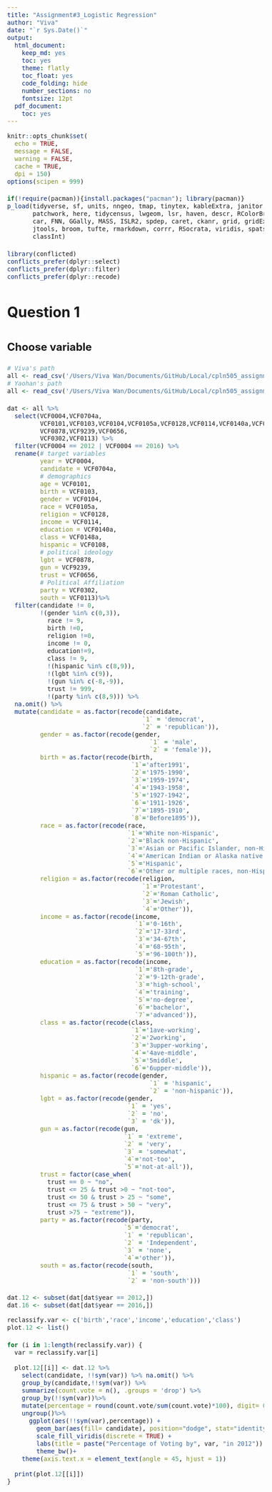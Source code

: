 ```yaml
---
title: "Assignment#3_Logistic Regression"
author: "Viva"
date: "`r Sys.Date()`"
output:
  html_document:
    keep_md: yes
    toc: yes
    theme: flatly
    toc_float: yes
    code_folding: hide
    number_sections: no
    fontsize: 12pt
  pdf_document:
    toc: yes
---
```


<style>
.kable thead tr th, .table thead tr th {
  text-align: left !important;}
table.kable, table.table {
  width: 100% !important;}
  body {
  line-height: 1.6;
  font-size: 16px
}
</style>


```r
knitr::opts_chunk$set(
  echo = TRUE,
  message = FALSE,
  warning = FALSE,
  cache = TRUE,
  dpi = 150)
options(scipen = 999)

if(!require(pacman)){install.packages("pacman"); library(pacman)}
p_load(tidyverse, sf, units, nngeo, tmap, tinytex, kableExtra, janitor, classInt,
       patchwork, here, tidycensus, lwgeom, lsr, haven, descr, RColorBrewer, stargazer,
       car, FNN, GGally, MASS, ISLR2, spdep, caret, ckanr, grid, gridExtra, ggcorrplot,
       jtools, broom, tufte, rmarkdown, corrr, RSocrata, viridis, spatstat, raster, knitr,
       classInt)

library(conflicted)
conflicts_prefer(dplyr::select)
conflicts_prefer(dplyr::filter)
conflicts_prefer(dplyr::recode)
```

# Question 1
## Choose variable


```r
# Viva's path
all <- read_csv('/Users/Viva Wan/Documents/GitHub/Local/cpln505_assignment3_voting_data.csv')
# Yaohan's path
all <- read_csv('/Users/Viva Wan/Documents/GitHub/Local/cpln505_assignment3_voting_data.csv')

dat <- all %>%
  select(VCF0004,VCF0704a,
         VCF0101,VCF0103,VCF0104,VCF0105a,VCF0128,VCF0114,VCF0140a,VCF0148a,VCF0108,
         VCF0878,VCF9239,VCF0656,
         VCF0302,VCF0113) %>%
  filter(VCF0004 == 2012 | VCF0004 == 2016) %>%
  rename(# target variables
         year = VCF0004,
         candidate = VCF0704a, 
         # demographics
         age = VCF0101,
         birth = VCF0103,
         gender = VCF0104,
         race = VCF0105a,
         religion = VCF0128,
         income = VCF0114,
         education = VCF0140a,
         class = VCF0148a,
         hispanic = VCF0108,
         # political ideology
         lgbt = VCF0878,
         gun = VCF9239,
         trust = VCF0656,
         # Political Affiliation
         party = VCF0302,
         south = VCF0113)%>%
  filter(candidate != 0,
         !(gender %in% c(0,3)), 
           race != 9,
           birth !=0,
           religion !=0,
           income != 0,
           education!=9, 
           class != 9, 
           !(hispanic %in% c(8,9)),
           !(lgbt %in% c(9)), 
           !(gun %in% c(-8,-9)),
           trust != 999,
           !(party %in% c(8,9))) %>%
  na.omit() %>%
  mutate(candidate = as.factor(recode(candidate,
                                     `1` = 'democrat',
                                     `2` = 'republican')),
         gender = as.factor(recode(gender,
                                       `1` = 'male',
                                       `2` = 'female')),
         birth = as.factor(recode(birth,
                                  `1`='after1991',
                                  `2`='1975-1990',
                                  `3`='1959-1974',
                                  `4`='1943-1958',
                                  `5`='1927-1942',
                                  `6`='1911-1926',
                                  `7`='1895-1910',
                                  `8`='Before1895')),
         race = as.factor(recode(race,
                                 `1`='White non-Hispanic',
                                 `2`='Black non-Hispanic',
                                 `3`='Asian or Pacific Islander, non-Hispanic',
                                 `4`='American Indian or Alaska native non-Hispanic',
                                 `5`='Hispanic',
                                 `6`='Other or multiple races, non-Hispanic')),
         religion = as.factor(recode(religion,
                                     `1`='Protestant',
                                     `2`='Roman Catholic',
                                     `3`='Jewish',
                                     `4`='Other')),
         income = as.factor(recode(income,
                                   `1`='0-16th',
                                   `2`='17-33rd',
                                   `3`='34-67th',
                                   `4`='68-95th',
                                   `5`='96-100th')),
         education = as.factor(recode(income,
                                   `1`='8th-grade',
                                   `2`='9-12th-grade',
                                   `3`='high-school',
                                   `4`='training',
                                   `5`='no-degree',
                                   `6`='bachelor',
                                   `7`='advanced')),
         class = as.factor(recode(class,
                                  `1`='1ave-working',
                                  `2`='2working',
                                  `3`='3upper-working',
                                  `4`='4ave-middle',
                                  `5`='5middle',
                                  `6`='6upper-middle')),
         hispanic = as.factor(recode(gender,
                                       `1` = 'hispanic',
                                       `2` = 'non-hispanic')),
         lgbt = as.factor(recode(gender,
                                 `1` = 'yes',
                                 `2` = 'no',
                                 `3` = 'dk')),
         gun = as.factor(recode(gun,
                                `1` = 'extreme',
                                `2` = 'very',
                                `3` = 'somewhat',
                                `4`='not-too',
                                `5`='not-at-all')),
         trust = factor(case_when(
           trust == 0 ~ "no",
           trust <= 25 & trust >0 ~ "not-too",
           trust <= 50 & trust > 25 ~ "some",
           trust <= 75 & trust > 50 ~ "very",
           trust >75 ~ "extreme")),
         party = as.factor(recode(party,
                                `5`='democrat',
                                `1` = 'republican',
                                `2` = 'Independent',
                                `3` = 'none',
                                `4`='other')),
         south = as.factor(recode(south,
                                 `1` = 'south',
                                 `2` = 'non-south')))

dat.12 <- subset(dat[dat$year == 2012,]) 
dat.16 <- subset(dat[dat$year == 2016,])
```

```r
reclassify.var <- c('birth','race','income','education','class')
plot.12 <- list()

for (i in 1:length(reclassify.var)) {
  var = reclassify.var[i]
  
  plot.12[[i]] <- dat.12 %>%
    select(candidate, !!sym(var)) %>% na.omit() %>%
    group_by(candidate,!!sym(var)) %>%
    summarize(count.vote = n(), .groups = 'drop') %>%
    group_by(!!sym(var))%>%
    mutate(percentage = round(count.vote/sum(count.vote)*100), digit= 0)%>%
    ungroup()%>%
      ggplot(aes(!!sym(var),percentage)) +
        geom_bar(aes(fill= candidate), position="dodge", stat="identity") +
        scale_fill_viridis(discrete = TRUE) +
        labs(title = paste("Percentage of Voting by", var, "in 2012")) +
        theme_bw()+
    theme(axis.text.x = element_text(angle = 45, hjust = 1))
  
  print(plot.12[[i]])
}

```


